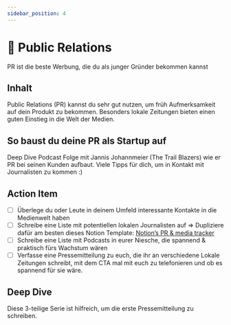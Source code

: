 ```yaml
---
sidebar_position: 4
---
```


# 💬 Public Relations

<Admonition icon="📍">
  PR ist die beste Werbung, die du als junger Gründer bekommen kannst
</Admonition>

## Inhalt

Public Relations (PR) kannst du sehr gut nutzen, um früh Aufmerksamkeit auf dein Produkt zu bekommen. Besonders lokale Zeitungen bieten einen guten Einstieg in die Welt der Medien.

## So baust du deine PR als Startup auf

Deep Dive Podcast Folge mit Jannis Johannmeier (The Trail Blazers) wie er PR bei seinen Kunden aufbaut.
Viele Tipps für dich, um in Kontakt mit Journalisten zu kommen :)

<Spotify source="https://open.spotify.com/episode/61NlCEBMRrNy3g22DMhcjO" />

## Action Item

- [ ] Überlege du oder Leute in deinem Umfeld interessante Kontakte in die Medienwelt haben
- [ ] Schreibe eine Liste mit potentiellen lokalen Journalisten auf
      ⇒ Dupliziere dafür am besten dieses Notion Template: [Notion’s PR & media tracker](https://www.notion.so/Notion-s-PR-media-tracker-d9123763f336402b8c64db225b792edc?pvs=21)
- [ ] Schreibe eine Liste mit Podcasts in eurer Niesche, die spannend & praktisch fürs Wachstum wären
- [ ] Verfasse eine Pressemitteilung zu euch, die ihr an verschiedene Lokale Zeitungen schreibt, mit dem CTA mal mit euch zu telefonieren und ob es spannend für sie wäre.

## Deep Dive

Diese 3-teilige Serie ist hilfreich, um die erste Pressemitteilung zu schreiben.

<TwoColumns>
  <YouTube videoId="PgDSxeOJtOM" />
  <YouTube videoId="WCbETuZckVw" />
  <YouTube videoId="Zdh6Zv5nsdg" />
</TwoColumns>
